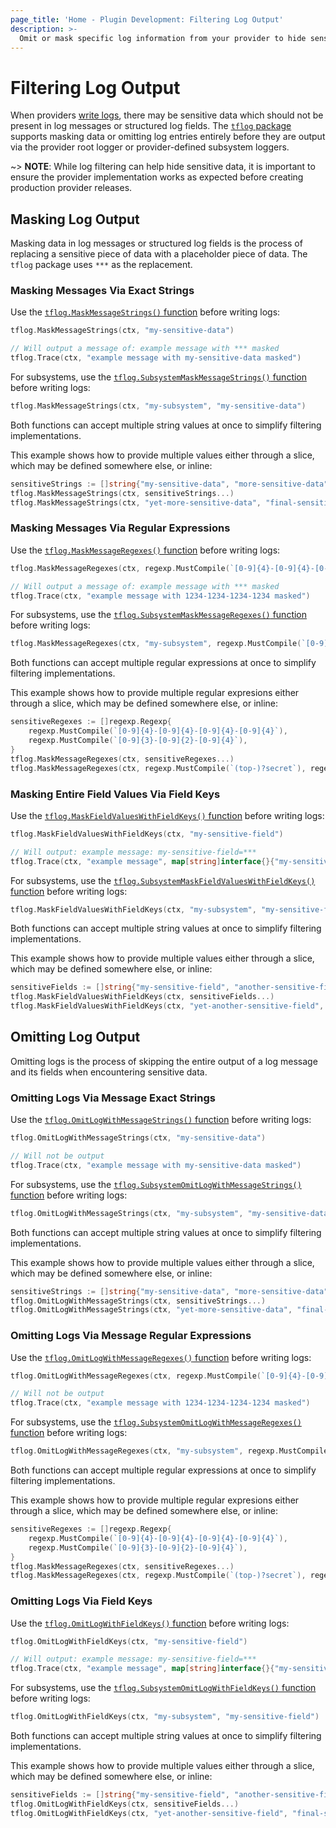 ```yaml
---
page_title: 'Home - Plugin Development: Filtering Log Output'
description: >-
  Omit or mask specific log information from your provider to hide sensitive data.
---
```


# Filtering Log Output

When providers [write logs](/plugin/log/writing), there may be sensitive data which should not be present in log messages or structured log fields. The [`tflog` package](https://pkg.go.dev/github.com/hashicorp/terraform-plugin-log/tflog) supports masking data or omitting log entries entirely before they are output via the provider root logger or provider-defined subsystem loggers.

~> **NOTE**: While log filtering can help hide sensitive data, it is important to ensure the provider implementation works as expected before creating production provider releases.

## Masking Log Output

Masking data in log messages or structured log fields is the process of replacing a sensitive piece of data with a placeholder piece of data. The `tflog` package uses `***` as the replacement.

### Masking Messages Via Exact Strings

Use the [`tflog.MaskMessageStrings()` function](https://pkg.go.dev/github.com/hashicorp/terraform-plugin-log/tflog#MaskMessageStrings) before writing logs:

```go
tflog.MaskMessageStrings(ctx, "my-sensitive-data")

// Will output a message of: example message with *** masked
tflog.Trace(ctx, "example message with my-sensitive-data masked")
```

For subsystems, use the [`tflog.SubsystemMaskMessageStrings()` function](https://pkg.go.dev/github.com/hashicorp/terraform-plugin-log/tflog#SubsystemMaskMessageStrings) before writing logs:

```go
tflog.MaskMessageStrings(ctx, "my-subsystem", "my-sensitive-data")
```

Both functions can accept multiple string values at once to simplify filtering implementations.

This example shows how to provide multiple values either through a slice, which may be defined somewhere else, or inline:

```go
sensitiveStrings := []string{"my-sensitive-data", "more-sensitive-data"}
tflog.MaskMessageStrings(ctx, sensitiveStrings...)
tflog.MaskMessageStrings(ctx, "yet-more-sensitive-data", "final-sensitive-data")
```

### Masking Messages Via Regular Expressions

Use the [`tflog.MaskMessageRegexes()` function](https://pkg.go.dev/github.com/hashicorp/terraform-plugin-log/tflog#MaskMessageRegexes) before writing logs:

```go
tflog.MaskMessageRegexes(ctx, regexp.MustCompile(`[0-9]{4}-[0-9]{4}-[0-9]{4}-[0-9]{4}`))

// Will output a message of: example message with *** masked
tflog.Trace(ctx, "example message with 1234-1234-1234-1234 masked")
```

For subsystems, use the [`tflog.SubsystemMaskMessageRegexes()` function](https://pkg.go.dev/github.com/hashicorp/terraform-plugin-log/tflog#SubsystemMaskMessageRegexes) before writing logs:

```go
tflog.MaskMessageRegexes(ctx, "my-subsystem", regexp.MustCompile(`[0-9]{4}-[0-9]{4}-[0-9]{4}-[0-9]{4}`))
```

Both functions can accept multiple regular expressions at once to simplify filtering implementations.

This example shows how to provide multiple regular expresions either through a slice, which may be defined somewhere else, or inline:

```go
sensitiveRegexes := []regexp.Regexp{
    regexp.MustCompile(`[0-9]{4}-[0-9]{4}-[0-9]{4}-[0-9]{4}`),
    regexp.MustCompile(`[0-9]{3}-[0-9]{2}-[0-9]{4}`),
}
tflog.MaskMessageRegexes(ctx, sensitiveRegexes...)
tflog.MaskMessageRegexes(ctx, regexp.MustCompile(`(top-)?secret`), regexp.MustCompile(`me@example\.(com|org)`))
```

### Masking Entire Field Values Via Field Keys

Use the [`tflog.MaskFieldValuesWithFieldKeys()` function](https://pkg.go.dev/github.com/hashicorp/terraform-plugin-log/tflog#MaskFieldValuesWithFieldKeys) before writing logs:

```go
tflog.MaskFieldValuesWithFieldKeys(ctx, "my-sensitive-field")

// Will output: example message: my-sensitive-field=***
tflog.Trace(ctx, "example message", map[string]interface{}{"my-sensitive-field": "some-sensitive-data"})
```

For subsystems, use the [`tflog.SubsystemMaskFieldValuesWithFieldKeys()` function](https://pkg.go.dev/github.com/hashicorp/terraform-plugin-log/tflog#SubsystemMaskFieldValuesWithFieldKeys) before writing logs:

```go
tflog.MaskFieldValuesWithFieldKeys(ctx, "my-subsystem", "my-sensitive-field")
```

Both functions can accept multiple string values at once to simplify filtering implementations.

This example shows how to provide multiple values either through a slice, which may be defined somewhere else, or inline:

```go
sensitiveFields := []string{"my-sensitive-field", "another-sensitive-field"}
tflog.MaskFieldValuesWithFieldKeys(ctx, sensitiveFields...)
tflog.MaskFieldValuesWithFieldKeys(ctx, "yet-another-sensitive-field", "final-sensitive-field")
```

## Omitting Log Output

Omitting logs is the process of skipping the entire output of a log message and its fields when encountering sensitive data.

### Omitting Logs Via Message Exact Strings

Use the [`tflog.OmitLogWithMessageStrings()` function](https://pkg.go.dev/github.com/hashicorp/terraform-plugin-log/tflog#OmitLogWithMessageStrings) before writing logs:

```go
tflog.OmitLogWithMessageStrings(ctx, "my-sensitive-data")

// Will not be output
tflog.Trace(ctx, "example message with my-sensitive-data masked")
```

For subsystems, use the [`tflog.SubsystemOmitLogWithMessageStrings()` function](https://pkg.go.dev/github.com/hashicorp/terraform-plugin-log/tflog#SubsystemOmitLogWithMessageStrings) before writing logs:

```go
tflog.OmitLogWithMessageStrings(ctx, "my-subsystem", "my-sensitive-data")
```

Both functions can accept multiple string values at once to simplify filtering implementations.

This example shows how to provide multiple values either through a slice, which may be defined somewhere else, or inline:

```go
sensitiveStrings := []string{"my-sensitive-data", "more-sensitive-data"}
tflog.OmitLogWithMessageStrings(ctx, sensitiveStrings...)
tflog.OmitLogWithMessageStrings(ctx, "yet-more-sensitive-data", "final-sensitive-data")
```

### Omitting Logs Via Message Regular Expressions

Use the [`tflog.OmitLogWithMessageRegexes()` function](https://pkg.go.dev/github.com/hashicorp/terraform-plugin-log/tflog#OmitLogWithMessageRegexes) before writing logs:

```go
tflog.OmitLogWithMessageRegexes(ctx, regexp.MustCompile(`[0-9]{4}-[0-9]{4}-[0-9]{4}-[0-9]{4}`))

// Will not be output
tflog.Trace(ctx, "example message with 1234-1234-1234-1234 masked")
```

For subsystems, use the [`tflog.SubsystemOmitLogWithMessageRegexes()` function](https://pkg.go.dev/github.com/hashicorp/terraform-plugin-log/tflog#SubsystemOmitLogWithMessageRegexes) before writing logs:

```go
tflog.OmitLogWithMessageRegexes(ctx, "my-subsystem", regexp.MustCompile(`[0-9]{4}-[0-9]{4}-[0-9]{4}-[0-9]{4}`))
```

Both functions can accept multiple regular expressions at once to simplify filtering implementations.

This example shows how to provide multiple regular expresions either through a slice, which may be defined somewhere else, or inline:

```go
sensitiveRegexes := []regexp.Regexp{
    regexp.MustCompile(`[0-9]{4}-[0-9]{4}-[0-9]{4}-[0-9]{4}`),
    regexp.MustCompile(`[0-9]{3}-[0-9]{2}-[0-9]{4}`),
}
tflog.MaskMessageRegexes(ctx, sensitiveRegexes...)
tflog.MaskMessageRegexes(ctx, regexp.MustCompile(`(top-)?secret`), regexp.MustCompile(`me@example\.(com|org)`))
```

### Omitting Logs Via Field Keys

Use the [`tflog.OmitLogWithFieldKeys()` function](https://pkg.go.dev/github.com/hashicorp/terraform-plugin-log/tflog#OmitLogWithFieldKeys) before writing logs:

```go
tflog.OmitLogWithFieldKeys(ctx, "my-sensitive-field")

// Will output: example message: my-sensitive-field=***
tflog.Trace(ctx, "example message", map[string]interface{}{"my-sensitive-field": "some-sensitive-data"})
```

For subsystems, use the [`tflog.SubsystemOmitLogWithFieldKeys()` function](https://pkg.go.dev/github.com/hashicorp/terraform-plugin-log/tflog#SubsystemOmitLogWithFieldKeys) before writing logs:

```go
tflog.OmitLogWithFieldKeys(ctx, "my-subsystem", "my-sensitive-field")
```

Both functions can accept multiple string values at once to simplify filtering implementations.

This example shows how to provide multiple values either through a slice, which may be defined somewhere else, or inline:

```go
sensitiveFields := []string{"my-sensitive-field", "another-sensitive-field"}
tflog.OmitLogWithFieldKeys(ctx, sensitiveFields...)
tflog.OmitLogWithFieldKeys(ctx, "yet-another-sensitive-field", "final-sensitive-field")
```
